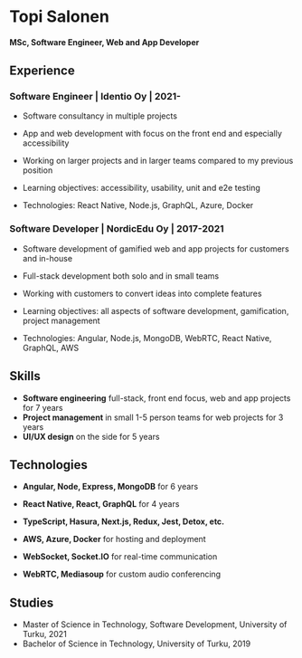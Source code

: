 
# Topi Salonen
#### MSc, Software Engineer, Web and App Developer

## Experience

### Software Engineer | Identio Oy | 2021-

- Software consultancy in multiple projects
- App and web development with focus on the front end and especially accessibility
- Working on larger projects and in larger teams compared to my previous position


- Learning objectives: accessibility, usability, unit and e2e testing
- Technologies: React Native, Node.js, GraphQL, Azure, Docker

### Software Developer | NordicEdu Oy | 2017-2021

- Software development of gamified web and app projects for customers and in-house
- Full-stack development both solo and in small teams
- Working with customers to convert ideas into complete features


- Learning objectives: all aspects of software development, gamification, project management
- Technologies: Angular, Node.js, MongoDB, WebRTC, React Native, GraphQL, AWS

## Skills

- **Software engineering** full-stack, front end focus, web and app projects for 7 years
- **Project management** in small 1-5 person teams for web projects for 3 years
- **UI/UX design** on the side for 5 years

## Technologies

- **Angular, Node, Express, MongoDB** for 6 years
- **React Native, React, GraphQL** for 4 years
- **TypeScript, Hasura, Next.js, Redux, Jest, Detox, etc.**


- **AWS, Azure, Docker** for hosting and deployment
- **WebSocket, Socket.IO** for real-time communication
- **WebRTC, Mediasoup** for custom audio conferencing

## Studies

- Master of Science in Technology, Software Development, University of Turku, 2021
- Bachelor of Science in Technology, University of Turku, 2019

